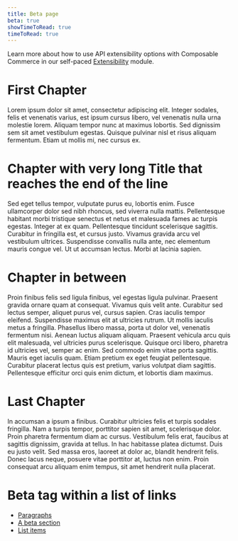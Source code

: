```yaml
---
title: Beta page
beta: true
showTimeToRead: true
timeToRead: true
---
```




<SelfLearningContentNotification>
Learn more about how to use API extensibility options with Composable Commerce in our self-paced <a href="/../learning-model-your-business-structure/extensibility/overview">Extensibility</a> module.
</SelfLearningContentNotification>

# First Chapter <Beta />

Lorem ipsum dolor sit amet, <Beta /> consectetur adipiscing elit. Integer sodales, felis et venenatis varius, est ipsum cursus libero, vel venenatis nulla urna molestie lorem.
Aliquam tempor nunc at maximus lobortis.
Sed dignissim sem sit amet vestibulum egestas. Quisque pulvinar nisl et risus aliquam fermentum. Etiam ut mollis mi, nec cursus ex.

# Chapter with very long Title that reaches the end of the line

Sed eget tellus tempor, vulputate purus eu, lobortis enim. Fusce ullamcorper dolor sed nibh rhoncus, sed viverra nulla mattis.
Pellentesque habitant morbi tristique senectus et netus et malesuada fames ac turpis egestas. Integer at ex quam. Pellentesque tincidunt scelerisque sagittis.
Curabitur in fringilla est, et cursus justo. Vivamus gravida arcu vel vestibulum ultrices. Suspendisse convallis nulla ante, nec elementum mauris congue vel.
Ut ut accumsan lectus. Morbi at lacinia sapien.

# Chapter in between

Proin finibus felis sed ligula finibus, vel egestas ligula pulvinar. Praesent gravida ornare quam at consequat.
Vivamus quis velit ante. Curabitur sed lectus semper, aliquet purus vel, cursus sapien. Cras iaculis tempor eleifend. Suspendisse maximus elit at ultricies rutrum.
Ut mollis iaculis metus a fringilla. Phasellus libero massa, porta ut dolor vel, venenatis fermentum nisi. Aenean luctus aliquam aliquam.
Praesent vehicula arcu quis elit malesuada, vel ultricies purus scelerisque. Quisque orci libero, pharetra id ultricies vel, semper ac enim.
Sed commodo enim vitae porta sagittis. Mauris eget iaculis quam. Etiam pretium ex eget feugiat pellentesque.
Curabitur placerat lectus quis est pretium, varius volutpat diam sagittis. Pellentesque efficitur orci quis enim dictum, et lobortis diam maximus.

# Last Chapter

In accumsan a ipsum a finibus. Curabitur ultricies felis et turpis sodales fringilla. Nam a turpis tempor, porttitor sapien sit amet, scelerisque dolor.
Proin pharetra fermentum diam ac cursus. Vestibulum felis erat, faucibus at sagittis dignissim, gravida at tellus. In hac habitasse platea dictumst.
Duis eu justo velit. Sed massa eros, laoreet at dolor ac, blandit hendrerit felis. Donec lacus neque, posuere vitae porttitor at, luctus non enim.
Proin consequat arcu aliquam enim tempus, sit amet hendrerit nulla placerat.

# Beta tag within a list of links

- [Paragraphs](/views/markdown#paragraphs)
- [A beta section](/views/markdown#a-beta-section) <Beta />
- [List items](/views/markdown#list-items)
